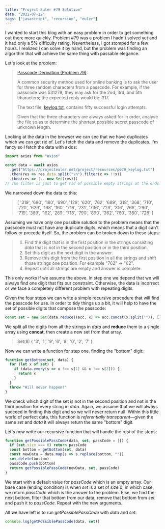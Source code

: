 ```yaml
---
title: "Project Euler #79 Solution"
date: "2021-07-22"
tags: ["javascript", "recursion", "euler"]
---
```


I wanted to start this blog with an easy problem in order to get something out there more quickly. Problem #79 was a problem I hadn't solved yet and it had only a 5% difficulty rating. Nevertheless, I got stomped for a few hours. I realized I can solve it by hand, but the problem was finding an algorithm that will achieve the same thing with passable elegance.

Let's look at the problem:

> [Passcode Derivation (Problem 79)](https://projecteuler.net/problem=79):
>
> A common security method used for online banking is to ask the user for three random characters from a passcode. For example, if the passcode was 531278, they may ask for the 2nd, 3rd, and 5th characters; the expected reply would be: 317.
>
> The text file, [keylog.txt](https://projecteuler.net/project/resources/p079_keylog.txt), contains fifty successful login attempts.
>
> Given that the three characters are always asked for in order, analyse the file so as to determine the shortest possible secret passcode of unknown length.

Looking at the data in the browser we can see that we have duplicates which we can get rid of. Let's fetch the data and remove the duplicates. I'm fancy so I fetch the data with axios:

```javascript
import axios from "axios"

const data = await axios
  .get("https://projecteuler.net/project/resources/p079_keylog.txt")
  .then(res => res.data.split("\n").filter(x => !!x))
  .then(res => [...new Set(res)])
// The filter is just to get rid of possible empty strings at the ends.
```

We narrowed down the data to this:

> [ '319', '680', '180', '690', '129', '620', '762', '689', '318', '368', '710', '720', '629', '168', '160', '716', '731', '736', '729', '316', '769', '290', '719', '389', '162', '289', '718', '790', '890', '362', '760', '380', '728' ]

Assuming we have only one possible solution to the problem means that the passcode must not have any duplicate digits, which means that a digit can't follow or precede itself. So, the problem can be broken down to these steps:

> 1. Find the digit that is in the first position in the strings consisting _data_ that is not in the second position or in the third position.
> 2. Set this digit as the next digit in the answer.
> 3. Remove this digit from the first position in all the strings and shift those strings one position. For example "762" &rarr; "62".
> 4. Repeat until all strings are empty and answer is complete.

This only works if we assume the above. In step one we depend that we will always find one digit that fits our constraint. Otherwise, the data is incorrect or we face a completely different problem with repeating digits.

Given the four steps we can write a simple recursive procedure that will find the passcode for use. In order to tidy things up a bit, it will help to have the set of possible digits that compose the passcode:

```javascript
const set = new Set(data.reduce((acc, x) => acc.concat(x.split("")), []))
```

We split all the digits from all the strings in _data_ and **reduce** them to a single array using **concat**, then create a new set from that array.

> Set(8) { '3', '1', '9', '6', '8', '0', '2', '7' }

Now we can write a function for step one, finding the "bottom" digit:

```javascript
function getBottom(set, data) {
  for (let x of set) {
    if (data.every(s => x !== s[1] && x !== s[2])) {
      return x
    }
  }
  throw "Will never happen!"
}
```

We check which digit of the set is not in the second position and not in the third position for every string in _data_. Again, we assume that we will always succeed in finding this digit and so we will never return null. Within this little world of perfect data, this function is _referentially transparent_&mdash;given the same _set_ and _data_ it will always return the same "bottom" digit.

Let's now write our recursive function that will handle the rest of the steps:

```javascript
function getPossiblePassCode(data, set, passCode = []) {
  if (set.size === 0) return passCode
  const bottom = getBottom(set, data)
  const newData = data.map(s => s.replace(bottom, ""))
  set.delete(bottom)
  passCode.push(bottom)
  return getPossiblePassCode(newData, set, passCode)
}
```

We start with a default value for _passCode_ which is an empty array. Our base case (ending condition) is when _set_ is a set of size 0, in which case, we return _passCode_ which is the answer to the problem. Else, we find the next bottom, filter that bottom from our data, remove that bottom from _set_ and push it to _passCode_. Repeat with the new arguments.

All we have left is to run _getPossiblePassCode_ with _data_ and _set_:

```javascript
console.log(getPossiblePassCode(data, set))
```
